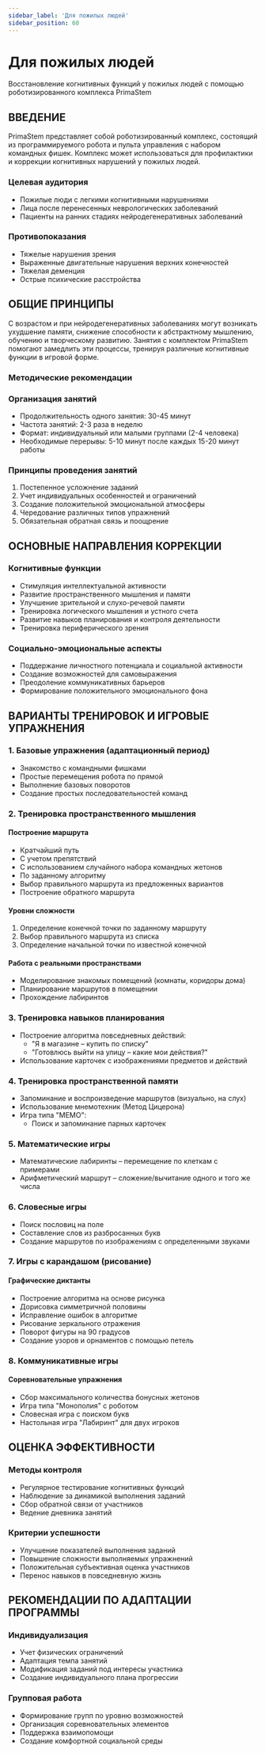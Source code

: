 ```yaml
---
sidebar_label: 'Для пожилых людей'
sidebar_position: 60
---
```


# Для пожилых людей 

Восстановление когнитивных функций у пожилых людей с помощью роботизированного комплекса PrimaStem

## ВВЕДЕНИЕ

PrimaStem представляет собой роботизированный комплекс, состоящий из программируемого робота и пульта управления с набором командных фишек. Комплекс может использоваться для профилактики и коррекции когнитивных нарушений у пожилых людей.

### Целевая аудитория

- Пожилые люди с легкими когнитивными нарушениями
- Лица после перенесенных неврологических заболеваний
- Пациенты на ранних стадиях нейродегенеративных заболеваний

### Противопоказания

- Тяжелые нарушения зрения
- Выраженные двигательные нарушения верхних конечностей
- Тяжелая деменция
- Острые психические расстройства

## ОБЩИЕ ПРИНЦИПЫ

С возрастом и при нейродегенеративных заболеваниях могут возникать ухудшение памяти, снижение способности к абстрактному мышлению, обучению и творческому развитию. Занятия с комплектом PrimaStem помогают замедлить эти процессы, тренируя различные когнитивные функции в игровой форме.

### Методические рекомендации

### Организация занятий

- Продолжительность одного занятия: 30-45 минут
- Частота занятий: 2-3 раза в неделю
- Формат: индивидуальный или малыми группами (2-4 человека)
- Необходимые перерывы: 5-10 минут после каждых 15-20 минут работы

### Принципы проведения занятий

1. Постепенное усложнение заданий
2. Учет индивидуальных особенностей и ограничений
3. Создание положительной эмоциональной атмосферы
4. Чередование различных типов упражнений
5. Обязательная обратная связь и поощрение

## ОСНОВНЫЕ НАПРАВЛЕНИЯ КОРРЕКЦИИ

### Когнитивные функции

- Стимуляция интеллектуальной активности
- Развитие пространственного мышления и памяти
- Улучшение зрительной и слухо-речевой памяти
- Тренировка логического мышления и устного счета
- Развитие навыков планирования и контроля деятельности
- Тренировка периферического зрения

### Социально-эмоциональные аспекты

- Поддержание личностного потенциала и социальной активности
- Создание возможностей для самовыражения
- Преодоление коммуникативных барьеров
- Формирование положительного эмоционального фона

## ВАРИАНТЫ ТРЕНИРОВОК И ИГРОВЫЕ УПРАЖНЕНИЯ

### 1. Базовые упражнения (адаптационный период)

- Знакомство с командными фишками
- Простые перемещения робота по прямой
- Выполнение базовых поворотов
- Создание простых последовательностей команд

### 2. Тренировка пространственного мышления

#### Построение маршрута

- Кратчайший путь
- С учетом препятствий
- С использованием случайного набора командных жетонов
- По заданному алгоритму
- Выбор правильного маршрута из предложенных вариантов
- Построение обратного маршрута

#### Уровни сложности

1. Определение конечной точки по заданному маршруту
2. Выбор правильного маршрута из списка
3. Определение начальной точки по известной конечной

#### Работа с реальными пространствами

- Моделирование знакомых помещений (комнаты, коридоры дома)
- Планирование маршрутов в помещении
- Прохождение лабиринтов

### 3. Тренировка навыков планирования

- Построение алгоритма повседневных действий:
    - "Я в магазине – купить по списку"
    - "Готовлюсь выйти на улицу – какие мои действия?"
- Использование карточек с изображениями предметов и действий

### 4. Тренировка пространственной памяти

- Запоминание и воспроизведение маршрутов (визуально, на слух)
- Использование мнемотехник (Метод Цицерона)
- Игра типа "МЕМО":
    - Поиск и запоминание парных карточек

### 5. Математические игры

- Математические лабиринты – перемещение по клеткам с примерами
- Арифметический маршрут – сложение/вычитание одного и того же числа

### 6. Словесные игры

- Поиск пословиц на поле
- Составление слов из разбросанных букв
- Создание маршрутов по изображениям с определенными звуками

### 7. Игры с карандашом (рисование)

#### Графические диктанты

- Построение алгоритма на основе рисунка
- Дорисовка симметричной половины
- Исправление ошибок в алгоритме
- Рисование зеркального отражения
- Поворот фигуры на 90 градусов
- Создание узоров и орнаментов с помощью петель

### 8. Коммуникативные игры

#### Соревновательные упражнения

- Сбор максимального количества бонусных жетонов
- Игра типа "Монополия" с роботом
- Словесная игра с поиском букв
- Настольная игра "Лабиринт" для двух игроков

## ОЦЕНКА ЭФФЕКТИВНОСТИ

### Методы контроля

- Регулярное тестирование когнитивных функций
- Наблюдение за динамикой выполнения заданий
- Сбор обратной связи от участников
- Ведение дневника занятий

### Критерии успешности

- Улучшение показателей выполнения заданий
- Повышение сложности выполняемых упражнений
- Положительная субъективная оценка участников
- Перенос навыков в повседневную жизнь

## РЕКОМЕНДАЦИИ ПО АДАПТАЦИИ ПРОГРАММЫ

### Индивидуализация

- Учет физических ограничений
- Адаптация темпа занятий
- Модификация заданий под интересы участника
- Создание индивидуального плана прогрессии

### Групповая работа

- Формирование групп по уровню возможностей
- Организация соревновательных элементов
- Поддержка взаимопомощи
- Создание комфортной социальной среды
  